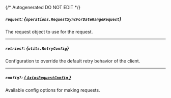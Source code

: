 {/* Autogenerated DO NOT EDIT  */}

##### `request`: *{`operations.RequestSyncForDateRangeRequest`}*
The request object to use for the request.
<Collapsible openLabel={Labels.showProperties} closeLabel={Labels.hideProperties}>
    <RequestSyncForDateRangeRequest/>
</Collapsible>

---
##### `retries?`: *{`utils.RetryConfig`}*
Configuration to override the default retry behavior of the client.
<Collapsible openLabel={Labels.showProperties} closeLabel={Labels.hideProperties}>
    <Retryconfig/>
</Collapsible>

---
##### `config?`: [*{ `AxiosRequestConfig` }*](https://axios-http.com/docs/req_config)
Available config options for making requests.


